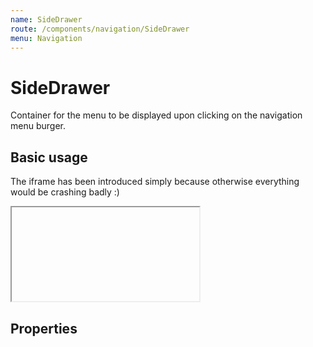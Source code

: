 ```yaml
---
name: SideDrawer
route: /components/navigation/SideDrawer
menu: Navigation
---
```



# SideDrawer

Container for the menu to be displayed upon clicking on the navigation menu burger.

## Basic usage

The iframe has been introduced simply because otherwise everything would be crashing badly :)

<Playground>
    <iframe>
        <SideDrawer isMenuOpen={true} />
    </iframe>
</Playground>

## Properties

<Props of={SideDrawer} />
